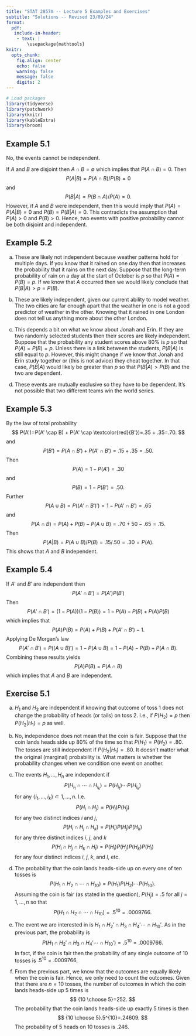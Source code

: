 ```yaml
---
title: "STAT 2857A -- Lecture 5 Examples and Exercises"
subtitle: "Solutions -- Revised 23/09/24"
format: 
  pdf: 
   include-in-header: 
    - text: |
        \usepackage{mathtools}
knitr: 
  opts_chunk:
    fig.align: center
    echo: false
    warning: false
    message: false
    digits: 2
---
```


```r
# Load packages
library(tidyverse)
library(patchwork)
library(knitr)
library(kableExtra)
library(broom)
```

## Example 5.1

No, the events cannot be independent. 

If $A$ and $B$ are disjoint then $A\cap B=\emptyset$ which implies that $P(A\cap B)=0$. Then
$$
P(A|B)=P(A\cap B)/P(B)=0
$$
and
$$
P(B|A)=P(B\cap A)/P(A)=0.
$$
However, if $A$ and $B$ were independent, then this would imply that $P(A)=P(A|B)=0$ and $P(B)=P(B|A)=0$. This contradicts the assumption that $P(A)>0$ and $P(B)>0$. Hence, two events with positive probability cannot be both disjoint and independent.

## Example 5.2

a) These are likely not independent because weather patterns hold for multiple days. If you know that it rained on one day then that increases the probability that it rains on the next day. Suppose that the long-term probability of rain on a day at the start of October is $p$ so that $P(A)=P(B)=p$. If we know that $A$ occurred then we would likely conclude that $P(B|A)>p=P(B)$. 

b) These are likely independent, given our current ability to model weather. The two cities are far enough apart that the weather in one is not a good predictor of weather in the other. Knowing that it rained in one London does not tell us anything more about the other London.

c) This depends a bit on what we know about Jonah and Erin. If they are two randomly selected students then their scores are likely independent. Suppose that the probability any student scores above 80% is $p$ so that $P(A)=P(B)=p$. Unless there is a link between the students, $P(B|A)$ is still equal to $p$. However, this might change if we know that Jonah and Erin study together or (this is not advice) they cheat together. In that case, $P(B|A)$ would likely be greater than $p$ so that $P(B|A)>P(B)$ and the two are dependent. 

d) These events are mutually exclusive so they have to be dependent. It's not possible that two different teams win the world series. 

## Example 5.3

By the law of total probability
$$
P(A')=P(A' \cap B) + P(A' \cap \textcolor{red}{B'})=.35 + .35=.70.
$$
and
$$
P(B')=P(A \cap B') + P(A' \cap B')=.15 + .35 = .50. 
$$
Then
$$
P(A)=1-P(A')=.30
$$
and 
$$
P(B)=1-P(B')=.50.
$$
Further
$$
P(A \cup B)=P((A' \cap B')')=1-P(A' \cap B')=.65
$$
and
$$
P(A \cap B)=P(A) + P(B) - P(A \cup B)=.70 + 50 - .65 = .15.
$$
Then
$$
P(A|B)=P(A \cup B)/P(B)=.15/.50=.30=P(A).
$$
This shows that $A$ and $B$ independent.

## Example 5.4

If $A'$ and $B'$ are independent then
$$
P(A' \cap B')=P(A')P(B')
$$
Then
$$
P(A'\cap B')=(1-P(A))(1-P(B))=1-P(A)-P(B)+P(A)P(B)
$$
which implies that
$$
P(A)P(B)=P(A) + P(B) + P(A'\cap B') - 1.
$$
Applying De Morgan's law
$$
P(A' \cap B')=P((A \cup B)')=1-P(A \cup B)=1-P(A)-P(B) +P(A \cap B).
$$
Combining these results yields
$$
P(A)P(B)=P(A \cap B)
$$
which implies that $A$ and $B$ are independent.

## Exercise 5.1

a) $H_1$ and $H_2$ are independent if knowing that outcome of toss 1 does not change the probability of heads (or tails) on toss 2. I.e., if $P(H_2)=p$ then $P(H_2|H_1)=p$ as well.

b) No, independence does not mean that the coin is fair. Suppose that the coin lands heads side up 80% of the time so that $P(H_1)=P(H_2)=.80$. The tosses are still independent if $P(H_2|H_1)=.80$. It doesn't matter what the original (marginal) probability is. What matters is whether the probability changes when we condition one event on another.

c) The events $H_1,\ldots,H_n$ are independent if
$$
P(H_{i_1} \cap \cdots \cap H_{i_k}) = P(H_{i_1})\cdots P(H_{i_k})
$$
for any $\{i_1,\ldots,i_k\}\subset {1,\ldots,n}$. I.e.
$$
P(H_i \cap H_j)=P(H_i)P(H_j)
$$
for any two distinct indices $i$ and $j$,
$$
P(H_i \cap H_j \cap H_k)=P(H_i)P(H_j)P(H_k)
$$
for any three distinct indices $i$, $j$, and $k$
$$
P(H_i \cap H_j \cap H_k \cap H_l)=P(H_i)P(H_j)P(H_k)P(H_l)
$$
for any four distinct indices $i$, $j$, $k$, and $l$, etc.

d) The probability that the coin lands heads-side up on every one of ten tosses is
$$
P(H_1 \cap H_2 \cap \cdots \cap H_{10})=P(H_1)P(H_2)\cdots P(H_{10}).
$$
Assuming the coin is fair (as stated in the question), $P(H_j)=.5$ for all $j=1,\ldots,n$ so that
$$
P(H_1 \cap H_2 \cap \cdots \cap H_{10})=.5^{10}=.0009766.
$$

e) The event we are interested in is $H_1 \cap H_2' \cap H_3 \cap H_4' \cdots \cap H_{10}'$. As in the previous part, the probability is
$$
P(H_1 \cap H_2' \cap H_3 \cap H_4' \cdots \cap H_{10}')=.5^{10}=.0009766.
$$
In fact, if the coin is fair then the probability of any single outcome of 10 tosses is $.5^{10}=.0009766$.

f) From the previous part, we know that the outcomes are equally likely when the coin is fair. Hence, we only need to count the outcomes. Given that there are $n=10$ tosses, the number of outcomes in which the coin lands heads-side up 5 times is
$$
{10 \choose 5}=252.
$$
The probability that the coin lands heads-side up exactly 5 times is then
$$
{10 \choose 5}.5^{10}=.24609.
$$
The probability of 5 heads on 10 tosses is .246. 
